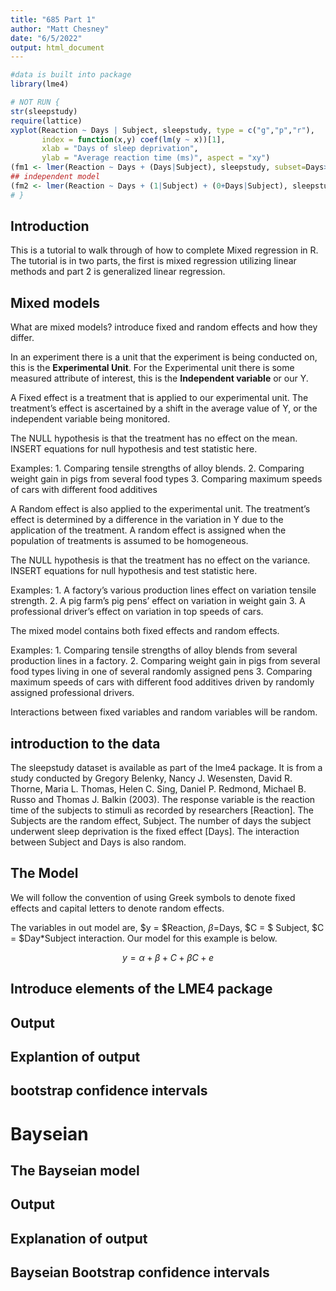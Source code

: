 ```yaml
---
title: "685 Part 1"
author: "Matt Chesney"
date: "6/5/2022"
output: html_document
---
```


```r
#data is built into package
library(lme4)

# NOT RUN {
str(sleepstudy)
require(lattice)
xyplot(Reaction ~ Days | Subject, sleepstudy, type = c("g","p","r"),
       index = function(x,y) coef(lm(y ~ x))[1],
       xlab = "Days of sleep deprivation",
       ylab = "Average reaction time (ms)", aspect = "xy")
(fm1 <- lmer(Reaction ~ Days + (Days|Subject), sleepstudy, subset=Days>=2))
## independent model
(fm2 <- lmer(Reaction ~ Days + (1|Subject) + (0+Days|Subject), sleepstudy, subset=Days>=2))
# }
```

## Introduction 

This is a tutorial to walk through of how to complete Mixed regression in R. The tutorial is in two parts, the first is mixed regression utilizing linear methods and part 2 is generalized linear regression. 


## Mixed models 
What are mixed models? introduce fixed and random effects and how they differ.

In an experiment there is a unit that the experiment is being conducted on, this is the **Experimental Unit**. For the Experimental unit there is some measured attribute of interest, this is the **Independent variable** or our Y.  

A Fixed effect is a treatment that is applied to our experimental unit. The treatment's effect is ascertained by a shift in the average value of Y, or the independent variable being monitored.

The NULL hypothesis is that the treatment has no effect on the mean. INSERT equations for null hypothesis and test statistic here. 

Examples: 1. Comparing tensile strengths of alloy blends. 2. Comparing weight gain in pigs from several food types 3. Comparing maximum speeds of cars with different food additives 

A Random effect is also applied to the experimental unit. The treatment's effect is determined by a difference in the variation in Y due to the application of the treatment. A random effect is assigned when the population of treatments is assumed to be homogeneous. 

The NULL hypothesis is that the treatment has no effect on the variance. INSERT equations for null hypothesis and test statistic here. 

Examples: 1. A factory's various production lines effect on variation tensile strength. 2. A pig farm's pig pens' effect on variation in weight gain 3. A professional driver's effect on variation in top speeds of cars. 

The mixed model contains both fixed effects and random effects.

Examples: 1. Comparing tensile strengths of alloy blends from several production lines in a factory. 2. Comparing weight gain in pigs from several food types living in one of several randomly assigned pens 3. Comparing maximum speeds of cars with different food additives driven by randomly assigned professional drivers. 

Interactions between fixed variables and random variables will be random. 

## introduction to the data
The sleepstudy dataset is available as part of the lme4 package. It is from a study conducted by Gregory Belenky, Nancy J. Wesensten, David R. Thorne, Maria L. Thomas, Helen C. Sing, Daniel P. Redmond, Michael B. Russo and Thomas J. Balkin (2003). 
The response variable is the reaction time of the subjects to stimuli as recorded by researchers [Reaction]. The Subjects are the random effect, Subject. The number of days the subject underwent sleep deprivation is the fixed effect [Days]. The interaction between Subject and Days is also random.  

## The Model
We will follow the convention of using Greek symbols to denote fixed effects and capital letters to denote random effects. 

The variables in out model are, $y = $Reaction, $\beta =$Days, $C = $ Subject, $\beta C = $Day*Subject interaction. Our model for this example is below. 

$$y = \alpha + \beta + C + \beta C + e$$



## Introduce elements of the LME4 package

## Output 

## Explantion of output 

## bootstrap confidence intervals 

# Bayseian 

## The Bayseian model 

## Output 

## Explanation of output 

## Bayseian Bootstrap confidence intervals 


